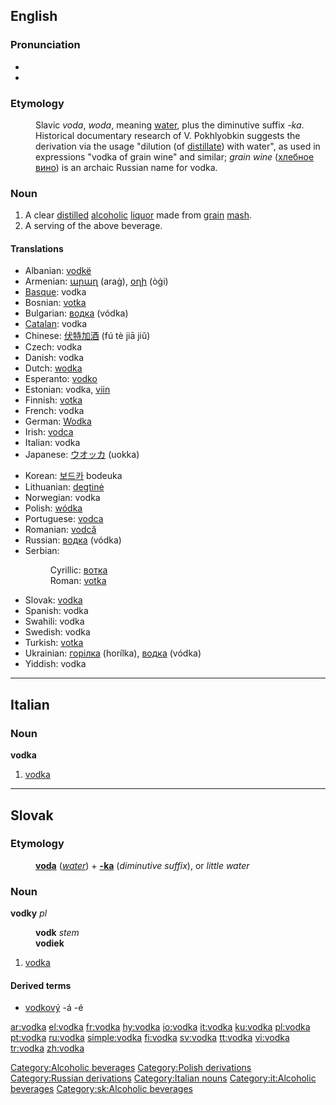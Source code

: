 {{wikipedia}}
==English==

===Pronunciation===
* {{IPA|/ˈvɒdkə/}}
* {{audio|en-us-vodka.ogg|Audio (US)}}

===Etymology===
: Slavic ''voda'', ''woda'', meaning [[water]], plus the diminutive suffix ''-ka''. Historical documentary research of V. Pokhlyobkin suggests the derivation via the usage "dilution (of [[distil]]late) with water", as used in expressions "vodka of grain wine" and similar; ''grain wine'' ([[хлебное вино]]) is an archaic Russian name for vodka.

===Noun===
{{en-noun}}

# A clear [[distil]]led [[alcoholic]] [[liquor]] made from [[grain]] [[mash]].
# A serving of the above beverage.

====Translations====
{{trans-top|clear distilled alcoholic liquor}}
* Albanian: [[vodkë]] {{f}}
* Armenian: [[արաղ]] (araġ), [[օղի]] (òġi)
* [[Basque]]: vodka
* Bosnian: [[votka#Bosnian|votka]] {{f}}
* Bulgarian: [[водка]] (vódka) {{f}}
* [[Catalan]]: vodka {{f}}
* Chinese: [[伏特加酒]] (fú tè jiā jiǔ)
* Czech: vodka {{f}}
* Danish: vodka {{c}}
* Dutch: [[wodka]] {{m}}
* Esperanto: [[vodko]]
* Estonian: vodka, [[viin]]
* Finnish: [[votka]]
* French: vodka {{f}}
* German: [[Wodka]] {{m}}
* Irish: [[vodca]] {{m}}
* Italian: vodka {{f}}
* Japanese: [[ウオッカ]] (uokka)
{{trans-mid}}
* Korean: [[보드카]] bodeuka
* Lithuanian: [[degtinė]] {{f}}
* Norwegian: vodka {{c}}
* Polish: [[wódka]] {{f}}
* Portuguese: [[vodca]] {{f}}
* Romanian: [[vodcă]] {{f}}
* Russian: [[водка]] (vódka) {{f}}
* Serbian:
*: Cyrillic: [[вотка#Serbian|вотка]] {{f}}
*: Roman: [[votka#Serbian|votka]] {{f}}
* Slovak: [[vodka#Slovak|vodka]] {{f}}
* Spanish: vodka {{f}}
* Swahili: vodka
* Swedish: vodka {{c}}
* Turkish: [[votka]]
* Ukrainian: [[горілка]] {{f}} (horílka), [[водка]] (vódka) {{f}}
* Yiddish: vodka {{m}}
{{trans-bottom}}

[[Category:Alcoholic beverages]]
[[Category:Polish derivations]]
[[Category:Russian derivations]]

----

==Italian==
{{wikipedia|lang=it}}

===Noun===
'''vodka''' {{f}} {{inv}}

# [[vodka#English|vodka]]

[[Category:Italian nouns]]
[[Category:it:Alcoholic beverages]]

----


==Slovak==

===Etymology===
: '''[[voda#Slovak|voda]]''' (''[[water]]'') + '''[[-ka#Slovak|-ka]]''' (''diminutive suffix''), or ''little water''

===Noun===
{{sk-noun|g=f}} '''vodky''' ''pl''
: '''vodk''' ''stem''
: '''vodiek''' ''{{genpl}}''
: {{decpat}} {{zena}}

# [[vodka#English|vodka]]

====Derived terms====
* [[vodkový]] -á -é

[[Category:sk:Alcoholic beverages]]

[[ar:vodka]]
[[el:vodka]]
[[fr:vodka]]
[[hy:vodka]]
[[io:vodka]]
[[it:vodka]]
[[ku:vodka]]
[[pl:vodka]]
[[pt:vodka]]
[[ru:vodka]]
[[simple:vodka]]
[[fi:vodka]]
[[sv:vodka]]
[[tt:vodka]]
[[vi:vodka]]
[[tr:vodka]]
[[zh:vodka]]